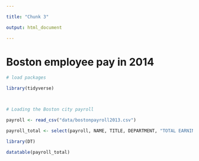 ---

title: "Chunk 3"

output: html_document

---



# Boston employee pay in 2014



```{r loading, warning=F, message=F, echo=F}

# load packages

library(tidyverse)



# Loading the Boston city payroll

payroll <- read_csv("data/bostonpayroll2013.csv")

payroll_total <- select(payroll, NAME, TITLE, DEPARTMENT, "TOTAL EARNINGS")

```



```{r display_data, warning=F, message=F, echo=F}

library(DT)

datatable(payroll_total)



```